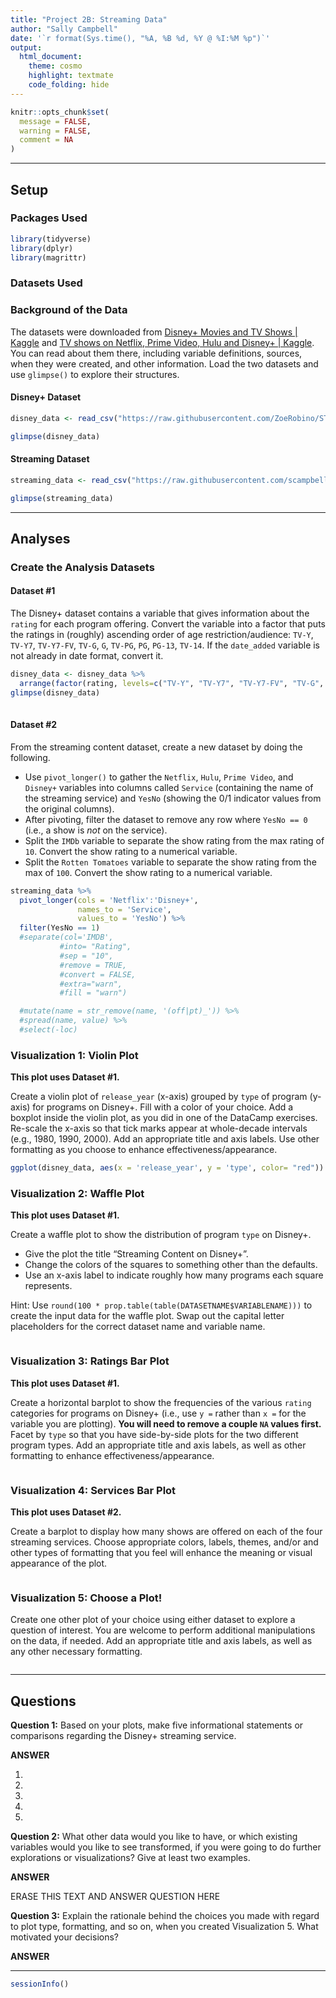 ```yaml
---
title: "Project 2B: Streaming Data"
author: "Sally Campbell"
date: '`r format(Sys.time(), "%A, %B %d, %Y @ %I:%M %p")`'
output: 
  html_document: 
    theme: cosmo
    highlight: textmate
    code_folding: hide
---
```


```r
knitr::opts_chunk$set(
  message = FALSE,
  warning = FALSE,
  comment = NA
)
```
***

## Setup

### Packages Used

```r
library(tidyverse)
library(dplyr)
library(magrittr)
```

### Datasets Used

### Background of the Data

The datasets were downloaded from [Disney+ Movies and TV Shows | Kaggle](https://www.kaggle.com/datasets/shivamb/disney-movies-and-tv-shows) and [TV shows on Netflix, Prime Video, Hulu and Disney+ | Kaggle](https://www.kaggle.com/datasets/ruchi798/tv-shows-on-netflix-prime-video-hulu-and-disney). You can read about them there, including variable definitions, sources, when they were created, and other information. Load the two datasets and use `glimpse()` to explore their structures.

#### Disney+ Dataset

```r
disney_data <- read_csv("https://raw.githubusercontent.com/ZoeRobino/STT2860S22project2/main/data/disneypluscontent.csv")

glimpse(disney_data)

```

#### Streaming Dataset

```r
streaming_data <- read_csv("https://raw.githubusercontent.com/scampbell04/STT2860S22project2/main/data/streamingcontent.csv")

glimpse(streaming_data)

```

<hr>

## Analyses

### Create the Analysis Datasets

#### Dataset #1

The Disney+ dataset contains a variable that gives information about the `rating` for each program offering. Convert the variable into a factor that puts the ratings in (roughly) ascending order of age restriction/audience: `TV-Y`, `TV-Y7`, `TV-Y7-FV`, `TV-G`, `G`, `TV-PG`, `PG`, `PG-13`, `TV-14`. If the `date_added` variable is not already in date format, convert it.  

```r
disney_data <- disney_data %>% 
  arrange(factor(rating, levels=c("TV-Y", "TV-Y7", "TV-Y7-FV", "TV-G", "G", "TV-PG", "PG", "PG-13", "TV-14"))) 
glimpse(disney_data)
  
```

#### Dataset #2

From the streaming content dataset, create a new dataset by doing the following.

* Use `pivot_longer()` to gather the `Netflix`, `Hulu`, `Prime Video`, and `Disney+` variables into columns called `Service` (containing the name of the streaming service) and `YesNo` (showing the 0/1 indicator values from the original columns).
* After pivoting, filter the dataset to remove any row where `YesNo == 0` (i.e., a show is *not* on the service).
* Split the `IMDb` variable to separate the show rating from the max rating of `10`. Convert the show rating to a numerical variable.
* Split the `Rotten Tomatoes` variable to separate the show rating from the max of `100`. Convert the show rating to a numerical variable.

```r
streaming_data %>% 
  pivot_longer(cols = 'Netflix':'Disney+',
               names_to = 'Service',
               values_to = 'YesNo') %>%
  filter(YesNo == 1) 
  #separate(col='IMDB',
           #into= "Rating",
           #sep = "10",
           #remove = TRUE,
           #convert = FALSE,
           #extra="warn",
           #fill = "warn")

  #mutate(name = str_remove(name, '(off|pt)_')) %>% 
  #spread(name, value) %>% 
  #select(-loc)

```

### Visualization 1: Violin Plot                  

**This plot uses Dataset #1.**

Create a violin plot of `release_year` (x-axis) grouped by `type` of program (y-axis) for programs on Disney+. Fill with a color of your choice. Add a boxplot inside the violin plot, as you did in one of the DataCamp exercises. Re-scale the x-axis so that tick marks appear at whole-decade intervals (e.g., 1980, 1990, 2000). Add an appropriate title and axis labels. Use other formatting as you choose to enhance effectiveness/appearance.

```r
ggplot(disney_data, aes(x = 'release_year', y = 'type', color= "red")) + geom_violin(aes(x = 'Release Year', y = 'Type',)) + geom_boxplot() + ggtitle('Type of Movies Released Over The Years')

```

### Visualization 2: Waffle Plot

**This plot uses Dataset #1.**

Create a waffle plot to show the distribution of program `type` on Disney+. 

* Give the plot the title "Streaming Content on Disney+". 
* Change the colors of the squares to something other than the defaults.
* Use an x-axis label to indicate roughly how many programs each square represents.

Hint: Use `round(100 * prop.table(table(DATASETNAME$VARIABLENAME)))` to create the input data for the waffle plot. Swap out the capital letter placeholders for the correct dataset name and variable name.

```r

```

### Visualization 3: Ratings Bar Plot

**This plot uses Dataset #1.**

Create a horizontal barplot to show the frequencies of the various `rating` categories for programs on Disney+ (i.e., use `y =` rather than `x =` for the variable you are plotting). **You will need to remove a couple `NA` values first.** Facet by `type` so that you have side-by-side plots for the two different program types. Add an appropriate title and axis labels, as well as other formatting to enhance effectiveness/appearance. 

```r

```

### Visualization 4: Services Bar Plot

**This plot uses Dataset #2.**

Create a barplot to display how many shows are offered on each of the four streaming services. Choose appropriate colors, labels, themes, and/or and other types of formatting that you feel will enhance the meaning or visual appearance of the plot. 

```r

```

### Visualization 5: Choose a Plot!

Create one other plot of your choice using either dataset to explore a question of interest. You are welcome to perform additional manipulations on the data, if needed. Add an appropriate title and axis labels, as well as any other necessary formatting.

```r

```

<hr>

## Questions

**Question 1:** Based on your plots, make five informational statements or comparisons regarding the Disney+ streaming service.

**ANSWER**

1)

2)

3)

4)

5)

**Question 2:** What other data would you like to have, or which existing variables would you like to see transformed, if you were going to do further explorations or visualizations? Give at least two examples.

**ANSWER**

ERASE THIS TEXT AND ANSWER QUESTION HERE

**Question 3:** Explain the rationale behind the choices you made with regard to plot type, formatting, and so on, when you created Visualization 5. What motivated your decisions? 

**ANSWER**

***
```r
sessionInfo()
```
